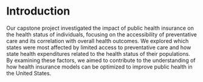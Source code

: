 # Introduction
Our capstone project investigated the impact of public health insurance on the health status of individuals, focusing on the accessibility of preventative care and its correlation with overall health outcomes. We explored which states were most affected by limited access to preventative care and how state health expenditures related to the health status of their populations. By examining these factors, we aimed to contribute to the understanding of how health insurance models can be optimized to improve public health in the United States.






